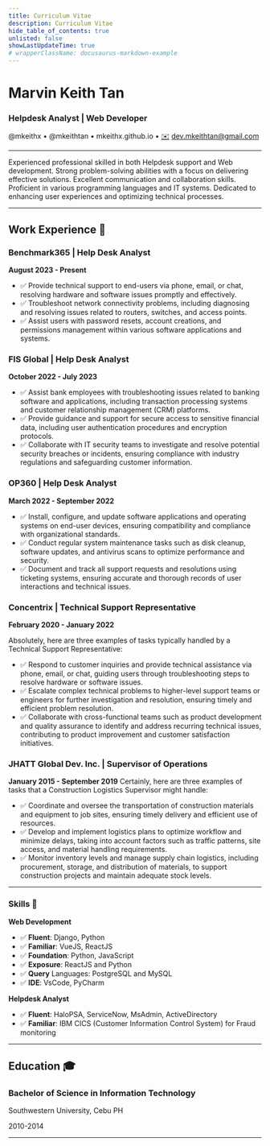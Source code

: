 ```yaml
---
title: Curriculum Vitae
description: Curriculum Vitae
hide_table_of_contents: true
unlisted: false
showLastUpdateTime: true
# wrapperClassName: docusaurus-markdown-example
---
```




# Marvin Keith Tan

### Helpdesk Analyst | Web Developer

[<FAIcon icon="fa-brands fa-github" size="1x" />](https://github.com/mkeithx) @mkeithx • [<FAIcon icon="fa-brands fa-linkedin" size="1x" />](https://www.linkedin.com/in/mkeithtan) @mkeithtan • [<FAIcon icon="fa-solid fa-globe" size="1x" />](https://mkeithx.github.io/) mkeithx.github.io • [✉️](#) dev.mkeithtan@gmail.com

<hr></hr>

Experienced professional skilled in both Helpdesk support and Web development. Strong problem-solving abilities with a focus on delivering effective solutions. Excellent communication and collaboration skills. Proficient in various programming languages and IT systems. Dedicated to enhancing user experiences and optimizing technical processes.

---



## Work Experience  💼 

### Benchmark365 | Help Desk Analyst

**August 2023 - Present**

- ✅ Provide technical support to end-users via phone, email, or chat, resolving hardware and software issues promptly and effectively.
- ✅ Troubleshoot network connectivity problems, including diagnosing and resolving issues related to routers, switches, and access points.
- ✅ Assist users with password resets, account creations, and permissions management within various software applications and systems.

### FIS Global | Help Desk Analyst
**October 2022 - July 2023**


- ✅  Assist bank employees with troubleshooting issues related to banking software and applications, including transaction processing systems and customer relationship management (CRM) platforms.
- ✅  Provide guidance and support for secure access to sensitive financial data, including user authentication procedures and encryption protocols.
- ✅ Collaborate with IT security teams to investigate and resolve potential security breaches or incidents, ensuring compliance with industry regulations and safeguarding customer information.


### OP360 | Help Desk Analyst
**March 2022 - September 2022**

- ✅ Install, configure, and update software applications and operating systems on end-user devices, ensuring compatibility and compliance with organizational standards.
- ✅ Conduct regular system maintenance tasks such as disk cleanup, software updates, and antivirus scans to optimize performance and security.
- ✅ Document and track all support requests and resolutions using ticketing systems, ensuring accurate and thorough records of user interactions and technical issues.

### Concentrix | Technical Support Representative
**February 2020 - January 2022**

Absolutely, here are three examples of tasks typically handled by a Technical Support Representative:

- ✅ Respond to customer inquiries and provide technical assistance via phone, email, or chat, guiding users through troubleshooting steps to resolve hardware or software issues.
- ✅ Escalate complex technical problems to higher-level support teams or engineers for further investigation and resolution, ensuring timely and efficient problem resolution.
- ✅ Collaborate with cross-functional teams such as product development and quality assurance to identify and address recurring technical issues, contributing to product improvement and customer satisfaction initiatives.

### JHATT Global Dev. Inc. | Supervisor of Operations
**January 2015 - September 2019**
Certainly, here are three examples of tasks that a Construction Logistics Supervisor might handle:

- ✅ Coordinate and oversee the transportation of construction materials and equipment to job sites, ensuring timely delivery and efficient use of resources.
- ✅ Develop and implement logistics plans to optimize workflow and minimize delays, taking into account factors such as traffic patterns, site access, and material handling requirements.
- ✅ Monitor inventory levels and manage supply chain logistics, including procurement, storage, and distribution of materials, to support construction projects and maintain adequate stock levels.

---


###  Skills 🧩
**Web Development**

- ✅ **Fluent**: Django, Python
- ✅ **Familiar**: VueJS, ReactJS
- ✅ **Foundation**: Python, JavaScript
- ✅ **Exposure**: ReactJS and Python
- ✅ **Query** Languages: PostgreSQL and MySQL
- ✅ **IDE**: VsCode, PyCharm

**Helpdesk Analyst**

- ✅ **Fluent**: HaloPSA, ServiceNow, MsAdmin, ActiveDirectory
- ✅ **Familiar**: IBM CICS (Customer Information Control System) for Fraud monitoring

<!-- - Proficient in Helpdesk support and Web development
- Strong problem-solving abilities
- Excellent communication and collaboration skills
- Skilled in various programming languages and IT systems
- Commitment to enhancing user experiences
- Ability to optimize technical processes -->

---

## Education 🎓 

### Bachelor of Science in Information Technology 

Southwestern University, Cebu PH 

2010-2014

----
